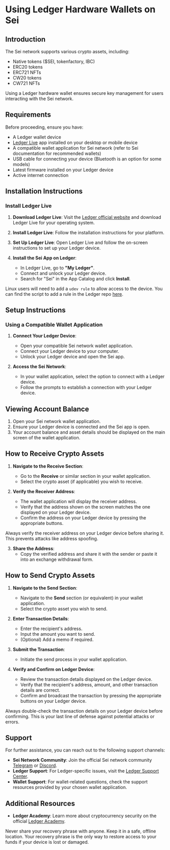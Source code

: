 
# Using Ledger Hardware Wallets on Sei

## Introduction

The Sei network supports various crypto assets, including:

- Native tokens ($SEI, tokenfactory, IBC)
- ERC20 tokens
- ERC721 NFTs
- CW20 tokens
- CW721 NFTs

Using a Ledger hardware wallet ensures secure key management for users interacting
with the Sei network.

## Requirements

Before proceeding, ensure you have:

- A Ledger wallet device
- [Ledger Live](https://www.ledger.com/ledger-live) app installed on your
  desktop or mobile device
- A compatible wallet application for Sei network (refer to Sei documentation
  for recommended wallets)
- USB cable for connecting your device (Bluetooth is an option for some models)
- Latest firmware installed on your Ledger device
- Active internet connection

## Installation Instructions

### Install Ledger Live

1. **Download Ledger Live**: Visit the
   [Ledger official website](https://www.ledger.com/start) and download Ledger
   Live for your operating system.

2. **Install Ledger Live**: Follow the installation instructions for your
   platform.

3. **Set Up Ledger Live**: Open Ledger Live and follow the on-screen
   instructions to set up your Ledger device.

4. **Install the Sei App on Ledger**:
   - In Ledger Live, go to **"My Ledger"**.
   - Connect and unlock your Ledger device.
   - Search for "Sei" in the App Catalog and click **Install**.

<Callout type="info">Linux users will need to add a `udev rule` to allow access to the device. You can find the script to add a rule in the Ledger repo [here](https://github.com/LedgerHQ/udev-rules).</Callout>

## Setup Instructions

### Using a Compatible Wallet Application

1. **Connect Your Ledger Device**:

   - Open your compatible Sei network wallet application.
   - Connect your Ledger device to your computer.
   - Unlock your Ledger device and open the Sei app.

2. **Access the Sei Network**:

   - In your wallet application, select the option to connect with a Ledger
     device.
   - Follow the prompts to establish a connection with your Ledger device.

## Viewing Account Balance

1. Open your Sei network wallet application.
2. Ensure your Ledger device is connected and the Sei app is open.
3. Your account balance and asset details should be displayed on the main screen
   of the wallet application.

## How to Receive Crypto Assets

1. **Navigate to the Receive Section**:

   - Go to the **Receive** or similar section in your wallet application.
   - Select the crypto asset (if applicable) you wish to receive.

2. **Verify the Receiver Address**:

   - The wallet application will display the receiver address.
   - Verify that the address shown on the screen matches the one displayed on
     your Ledger device.
   - Confirm the address on your Ledger device by pressing the appropriate
     buttons.

<Callout type="warning">Always verify the receiver address on your Ledger device before sharing it. This prevents attacks like address spoofing.</Callout>

3. **Share the Address**:
   - Copy the verified address and share it with the sender or paste it into an
     exchange withdrawal form.

## How to Send Crypto Assets

1. **Navigate to the Send Section**:

   - Navigate to the **Send** section (or equivalent) in your wallet
     application.
   - Select the crypto asset you wish to send.

2. **Enter Transaction Details**:

   - Enter the recipient's address.
   - Input the amount you want to send.
   - (Optional) Add a memo if required.

3. **Submit the Transaction**:

   - Initiate the send process in your wallet application.

4. **Verify and Confirm on Ledger Device**:
   - Review the transaction details displayed on the Ledger device.
   - Verify that the recipient's address, amount, and other transaction details
     are correct.
   - Confirm and broadcast the transaction by pressing the appropriate buttons
     on your Ledger device.

<Callout type="warning">Always double-check the transaction details on your Ledger device before confirming. This is your last line of defense against potential attacks or errors.</Callout>

## Support

For further assistance, you can reach out to the following support channels:

- **Sei Network Community**: Join the official Sei network community
  [Telegram](https://t.me/seinetwork) or [Discord](https://discord.gg/sei).
- **Ledger Support**: For Ledger-specific issues, visit the
  [Ledger Support Center](https://support.ledger.com/hc/en-us).
- **Wallet Support**: For wallet-related questions, check the support resources
  provided by your chosen wallet application.

## Additional Resources

- **Ledger Academy**: Learn more about cryptocurrency security on the official
  [Ledger Academy](https://www.ledger.com/academy).

<Callout type="error">Never share your recovery phrase with anyone. Keep it in a safe, offline location. Your recovery phrase is the only way to restore access to your funds if your device is lost or damaged.</Callout>
